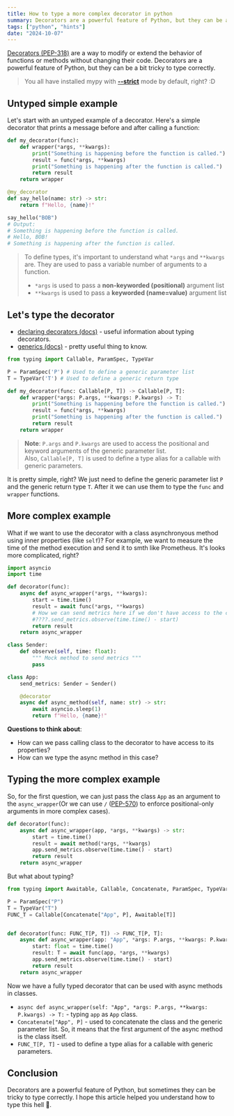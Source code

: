 ```yaml
---
title: How to type a more complex decorator in python
summary: Decorators are a powerful feature of Python, but they can be a bit tricky to type correctly. Let's make sure the types are correct.
tags: ["python", "hints"]
date: "2024-10-07"
---
```


[Decorators (PEP-318)](https://peps.python.org/pep-0318/) are a way to modify
or extend the behavior of functions or methods without changing their code.
Decorators are a powerful feature of Python, but they can be a bit tricky to
type correctly.

> You all have installed mypy with
> [**--strict**](https://mypy.readthedocs.io/en/stable/command_line.html#cmdoption-mypy-strict)
> mode by default, right? :D

## Untyped simple example

Let's start with an untyped example of a decorator. Here's a simple decorator
that prints a message before and after calling a function:

```python
def my_decorator(func):
    def wrapper(*args, **kwargs):
        print("Something is happening before the function is called.")
        result = func(*args, **kwargs)
        print("Something is happening after the function is called.")
        return result
    return wrapper

@my_decorator
def say_hello(name: str) -> str:
    return f"Hello, {name}!"

say_hello("BOB")
# Output:
# Something is happening before the function is called.
# Hello, BOB!
# Something is happening after the function is called.
```

>To define types, it's important to understand what `*args` and `**kwargs` are.
They are used to pass a variable number of arguments to a function.
>- `*args` is used to pass a **non-keyworded (positional)** argument list
>- `**kwargs` is used to pass a **keyworded (name=value)** argument list

## Let's type the decorator

- [declaring decorators (docs)](https://mypy.readthedocs.io/en/stable/generics.html#declaring-decorators) - useful information about typing decorators.
- [generics (docs)](https://mypy.readthedocs.io/en/stable/generics.html#generics) - pretty useful thing to know.

```python
from typing import Callable, ParamSpec, TypeVar

P = ParamSpec('P') # Used to define a generic parameter list
T = TypeVar('T') # Used to define a generic return type

def my_decorator(func: Callable[P, T]) -> Callable[P, T]:
    def wrapper(*args: P.args, **kwargs: P.kwargs) -> T:
        print("Something is happening before the function is called.")
        result = func(*args, **kwargs)
        print("Something is happening after the function is called.")
        return result
    return wrapper
```
> **Note**: `P.args` and `P.kwargs` are used to access the positional and
> keyword arguments of the generic parameter list.\
> Also, `Callable[P, T]` is used to define a type alias for a callable with
> generic parameters.

It is pretty simple, right? We just need to define the generic parameter list
`P` and the generic return type `T`. After it we can use them to type the
`func` and `wrapper` functions.

## More complex example

What if we want to use the decorator with a class asynchronyous method
using inner properties (like `self`)?
For example, we want to measure the time of the method execution and send it
to smth like Prometheus. It's looks more complicated, right?

```python
import asyncio
import time

def decorator(func):
    async def async_wrapper(*args, **kwargs):
        start = time.time()
        result = await func(*args, **kwargs)
        # How we can send metrics here if we don't have access to the class properties?
        #????.send_metrics.observe(time.time() - start)
        return result
    return async_wrapper

class Sender:
    def observe(self, time: float):
        """ Mock method to send metrics """
        pass

class App:
    send_metrics: Sender = Sender()

    @decorator
    async def async_method(self, name: str) -> str:
        await asyncio.sleep(1)
        return f"Hello, {name}!"
```

**Questions to think about**:

- How can we pass calling class to the decorator to have access to its properties?
- How can we type the async method in this case?

## Typing the more complex example

So, for the first question, we can just pass the class `App` as an argument to
the `async_wrapper`(Or we can use `/` ([PEP-570](https://peps.python.org/pep-0570/))
to enforce positional-only arguments in more complex cases).

```python
def decorator(func):
    async def async_wrapper(app, *args, **kwargs) -> str:
        start = time.time()
        result = await method(*args, **kwargs)
        app.send_metrics.observe(time.time() - start)
        return result
    return async_wrapper
```

But what about typing?

```python
from typing import Awaitable, Callable, Concatenate, ParamSpec, TypeVar

P = ParamSpec("P")
T = TypeVar("T")
FUNC_T = Callable[Concatenate["App", P], Awaitable[T]]


def decorator(func: FUNC_T[P, T]) -> FUNC_T[P, T]:
    async def async_wrapper(app: "App", *args: P.args, **kwargs: P.kwargs) -> T:
        start: float = time.time()
        result: T = await func(app, *args, **kwargs)
        app.send_metrics.observe(time.time() - start)
        return result
    return async_wrapper
```

Now we have a fully typed decorator that can be used with async methods in
classes.

- `async def async_wrapper(self: "App", *args: P.args, **kwargs: P.kwargs)
  -> T:` - typing `app` as `App` class.
- `Concatenate["App", P]` - used to concatenate the class and the generic
  parameter list. So, it means that the first argument of the async method is
  the class itself.
- `FUNC_T[P, T]` - used to define a type alias for a callable with generic
  parameters.

## Conclusion

Decorators are a powerful feature of Python, but sometimes they can be tricky
to type correctly. I hope this article helped you understand how to type this
hell 🙂.
